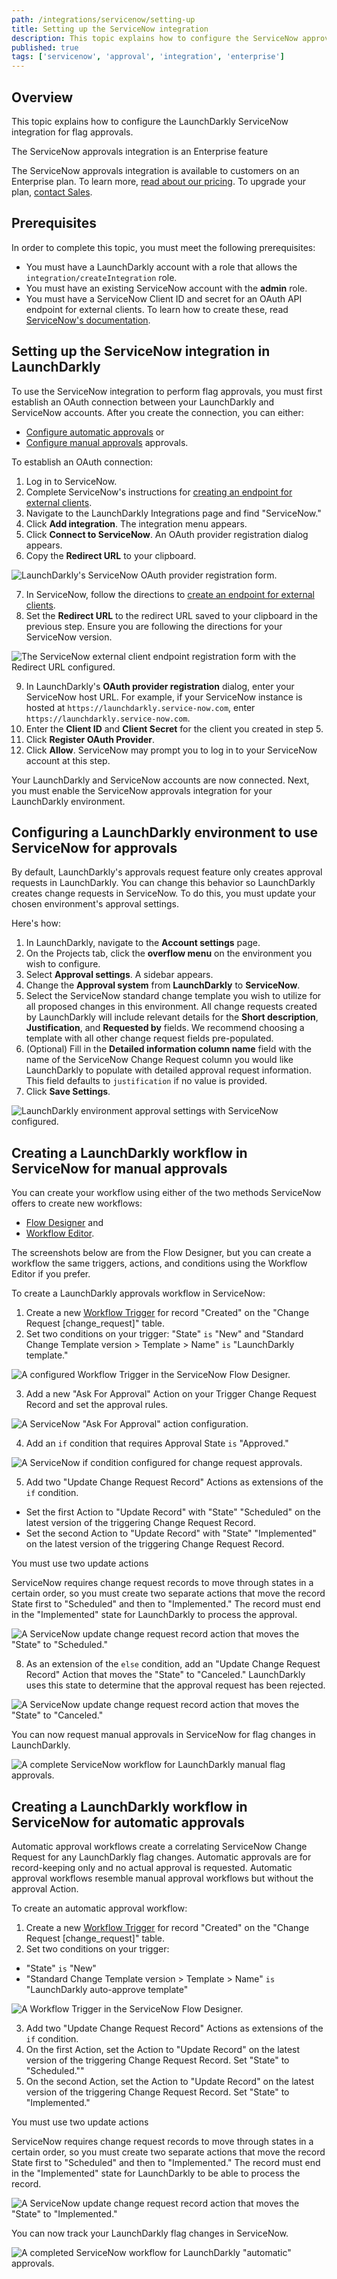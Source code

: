 ```yaml
---
path: /integrations/servicenow/setting-up
title: Setting up the ServiceNow integration
description: This topic explains how to configure the ServiceNow approvals integration.
published: true
tags: ['servicenow', 'approval', 'integration', 'enterprise']
---
```


## Overview

This topic explains how to configure the LaunchDarkly ServiceNow integration for flag approvals.

<Callout intent="info">
  <CalloutTitle>The ServiceNow approvals integration is an Enterprise feature</CalloutTitle>
  <CalloutDescription>

The ServiceNow approvals integration is available to customers on an Enterprise plan. To learn more, [read about our pricing](https://launchdarkly.com/pricing/). To upgrade your plan, [contact Sales](https://launchdarkly.com/contact-sales/).

  </CalloutDescription>
</Callout>

## Prerequisites

In order to complete this topic, you must meet the following prerequisites:

- You must have a LaunchDarkly account with a role that allows the `integration/createIntegration` role.
- You must have an existing ServiceNow account with the **admin** role.
- You must have a ServiceNow Client ID and secret for an OAuth API endpoint for external clients. To learn how to create these, read [ServiceNow's documentation](https://docs.servicenow.com/bundle/paris-platform-administration/page/administer/security/task/t_CreateEndpointforExternalClients.html).

## Setting up the ServiceNow integration in LaunchDarkly

To use the ServiceNow integration to perform flag approvals, you must first establish an OAuth connection between your LaunchDarkly and ServiceNow accounts. After you create the connection, you can either:

* [Configure automatic approvals](#creating-a-launchdarkly-workflow-in-servicenow-for-automatic-approvals) or
* [Configure manual approvals](#creating-a-launchdarkly-workflow-in-servicenow-for-manual-approvals) approvals.

To establish an OAuth connection:

1. Log in to ServiceNow.
2. Complete ServiceNow's instructions for [creating an endpoint for external clients](https://docs.servicenow.com/bundle/paris-platform-administration/page/administer/security/task/t_CreateEndpointforExternalClients.html).
3. Navigate to the LaunchDarkly Integrations page and find "ServiceNow."
4. Click **Add integration**. The integration menu appears.
5. Click **Connect to ServiceNow**. An OAuth provider registration dialog appears.
6. Copy the **Redirect URL** to your clipboard.

![LaunchDarkly's ServiceNow OAuth provider registration form.](servicenow-register-oauth-launchdarkly.png)

7. In ServiceNow, follow the directions to [create an endpoint for external clients](https://docs.servicenow.com/bundle/paris-platform-administration/page/administer/security/task/t_CreateEndpointforExternalClients.html).
8. Set the **Redirect URL** to the redirect URL saved to your clipboard in the previous step. Ensure you are following the directions for your ServiceNow version.

![The ServiceNow external client endpoint registration form with the Redirect URL configured.](servicenow-register-oauth-provider.png)

9. In LaunchDarkly's **OAuth provider registration** dialog, enter your ServiceNow host URL. For example, if your ServiceNow instance is hosted at `https://launchdarkly.service-now.com`, enter `https://launchdarkly.service-now.com`.
10. Enter the **Client ID** and **Client Secret** for the client you created in step 5.
11. Click **Register OAuth Provider**.
12. Click **Allow**. ServiceNow may prompt you to log in to your ServiceNow account at this step.

Your LaunchDarkly and ServiceNow accounts are now connected. Next, you must enable the ServiceNow approvals integration for your LaunchDarkly environment.

## Configuring a LaunchDarkly environment to use ServiceNow for approvals

By default, LaunchDarkly's approvals request feature only creates approval requests in LaunchDarkly. You can change this behavior so LaunchDarkly creates change requests in ServiceNow. To do this, you must update your chosen environment's approval settings.

Here's how:

1. In LaunchDarkly, navigate to the **Account settings** page.
2. On the Projects tab, click the **overflow menu** on the environment you wish to configure.
3. Select **Approval settings**. A sidebar appears.
4. Change the **Approval system** from **LaunchDarkly** to **ServiceNow**.
5. Select the ServiceNow standard change template you wish to utilize for all proposed changes in this environment. All change requests created by LaunchDarkly will include relevant details for the  **Short description**, **Justification**, and **Requested by** fields. We recommend choosing a template with all other change request fields pre-populated.
6. (Optional) Fill in the **Detailed information column name** field with the name of the ServiceNow Change Request column you would like LaunchDarkly to populate with detailed approval request information. This field defaults to `justification` if no value is provided.
7. Click **Save Settings**.

![LaunchDarkly environment approval settings with ServiceNow configured.](servicenow-environment-approval-settings.png)

## Creating a LaunchDarkly workflow in ServiceNow for manual approvals

You can create your workflow using either of the two methods ServiceNow offers to create new workflows:

* [Flow Designer](https://docs.servicenow.com/bundle/london-servicenow-platform/page/administer/flow-designer/concept/flow-designer.html) and
* [Workflow Editor](https://docs.servicenow.com/bundle/paris-servicenow-platform/page/administer/workflow/reference/workflow-editor.html).

The screenshots below are from the Flow Designer, but you can create a workflow the same triggers, actions, and conditions using the Workflow Editor if you prefer.

To create a LaunchDarkly approvals workflow in ServiceNow:

1. Create a new [Workflow Trigger](https://docs.servicenow.com/bundle/quebec-security-management/page/product/security-operations-common/task/create-workflow-triggers.html) for record "Created" on the "Change Request [change_request]" table.
2. Set two conditions on your trigger: "State" `is` "New" and "Standard Change Template version > Template > Name" `is` "LaunchDarkly template."

![A configured Workflow Trigger in the ServiceNow Flow Designer.](servicenow-workflow-trigger.png)

3. Add a new "Ask For Approval" Action on your Trigger Change Request Record and set the approval rules.

![A ServiceNow "Ask For Approval" action configuration.](servicenow-manual-approval.png)

4. Add an `if` condition that requires Approval State `is` "Approved."

![A ServiceNow if condition configured for change request approvals.](servicenow-manual-approval-if.png)

5. Add two "Update Change Request Record" Actions as extensions of the `if` condition.
 * Set the first Action to "Update Record" with "State" "Scheduled" on the latest version of the triggering Change Request Record.
 * Set the second Action to "Update Record" with "State" "Implemented" on the latest version of the triggering Change Request Record.

<Callout intent="alert">
<CalloutTitle>You must use two update actions</CalloutTitle>
<CalloutDescription>

ServiceNow requires change request records to move through states in a certain order, so you must create two separate actions that move the record State first to "Scheduled" and then to "Implemented." The record must end in the "Implemented" state for LaunchDarkly to process the approval.

</CalloutDescription>
</Callout>

![A ServiceNow update change request record action that moves the "State" to "Scheduled."](servicenow-if-update-1.png)

8. As an extension of the `else` condition, add an "Update Change Request Record" Action that moves the "State" to "Canceled." LaunchDarkly uses this state to determine that the approval request has been rejected.

![A ServiceNow update change request record action that moves the "State" to "Canceled."](servicenow-else-update.png)

You can now request manual approvals in ServiceNow for flag changes in LaunchDarkly.

![A complete ServiceNow workflow for LaunchDarkly manual flag approvals.](servicenow-completed-manual-flow.png)

## Creating a LaunchDarkly workflow in ServiceNow for automatic approvals

Automatic approval workflows create a correlating ServiceNow Change Request for any LaunchDarkly flag changes. Automatic approvals are for record-keeping only and no actual approval is requested. Automatic approval workflows resemble manual approval workflows but without the approval Action.

To create an automatic approval workflow:

1. Create a new [Workflow Trigger](https://docs.servicenow.com/bundle/quebec-security-management/page/product/security-operations-common/task/create-workflow-triggers.html) for record "Created" on the "Change Request [change_request]" table.
2. Set two conditions on your trigger:
 * "State" `is` "New"
 * "Standard Change Template version > Template > Name" `is` "LaunchDarkly auto-approve template"

![A Workflow Trigger in the ServiceNow Flow Designer.](servicenow-workflow-trigger.png)

3. Add two "Update Change Request Record" Actions as extensions of the `if` condition.
4. On the first Action, set the Action to "Update Record" on the latest version of the triggering Change Request Record. Set "State" to "Scheduled.""
5. On the second Action, set the Action to "Update Record" on the latest version of the triggering Change Request Record. Set "State" to "Implemented."

<Callout intent="info">
<CalloutTitle>You must use two update actions</CalloutTitle>
<CalloutDescription>

ServiceNow requires change request records to move through states in a certain order, so you must create two separate actions that move the record State first to "Scheduled" and then to "Implemented." The record must end in the "Implemented" state for LaunchDarkly to be able to process the record.

</CalloutDescription>
</Callout>

![A ServiceNow update change request record action that moves the "State" to "Implemented."](servicenow-if-update-2.png)

You can now track your LaunchDarkly flag changes in ServiceNow.

![A completed ServiceNow workflow for LaunchDarkly "automatic" approvals.](servicenow-automatic-approvals.png)
